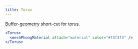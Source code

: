 ```yaml
---
title: Torus
---
```


[Buffer-geometry](https://threejs.org/docs/index.html#api/en/core/BufferGeometry) short-cut for torus.

```jsx
<Torus>
  <meshPhongMaterial attach="material" color="#f3f3f3" />
</Torus>
```

<StoryBookLink link="shapes--torus" />

<StoryBookEmbed id="shapes--torus" />
